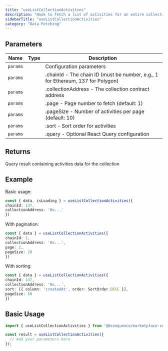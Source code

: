 ```yaml
---
title: "useListCollectionActivities"
description: "Hook to fetch a list of activities for an entire collection Fetches activities (transfers, sales, offers, etc.) for all tokens in a collection from the marketplace with support for pagination and sorting."
sidebarTitle: "useListCollectionActivities"
category: "Data Fetching"
---
```


## Parameters

| Name | Type | Description |
|------|------|-------------|
| `params` |  | Configuration parameters |
| `params` |  | .chainId - The chain ID (must be number, e.g., 1 for Ethereum, 137 for Polygon) |
| `params` |  | .collectionAddress - The collection contract address |
| `params` |  | .page - Page number to fetch (default: 1) |
| `params` |  | .pageSize - Number of activities per page (default: 10) |
| `params` |  | .sort - Sort order for activities |
| `params` |  | .query - Optional React Query configuration |

## Returns

Query result containing activities data for the collection

## Example

Basic usage:
```typescript
const { data, isLoading } = useListCollectionActivities({
chainId: 137,
collectionAddress: '0x...'
})
```

With pagination:
```typescript
const { data } = useListCollectionActivities({
chainId: 1,
collectionAddress: '0x...',
page: 2,
pageSize: 20
})
```

With sorting:
```typescript
const { data } = useListCollectionActivities({
chainId: 137,
collectionAddress: '0x...',
sort: [{ column: 'createdAt', order: SortOrder.DESC }],
pageSize: 50
})
```

## Basic Usage

```typescript
import { useListCollectionActivities } from '@0xsequence/marketplace-sdk/react/hooks';

const result = useListCollectionActivities({
  // Add your parameters here
});
```

